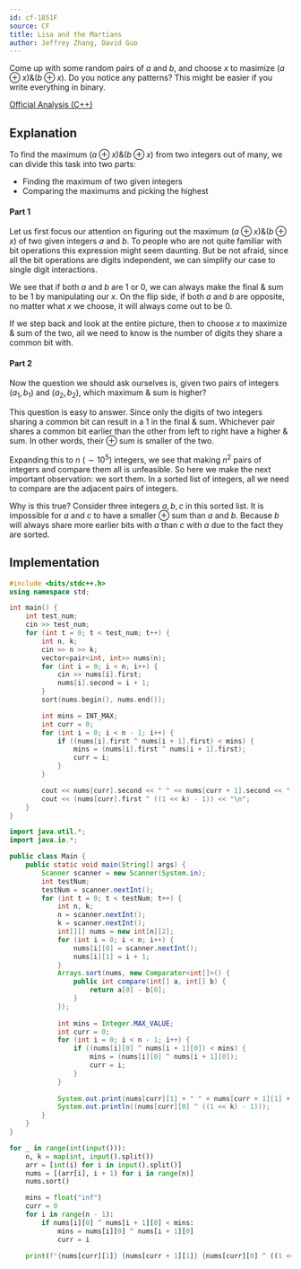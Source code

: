 ```yaml
---
id: cf-1851F
source: CF
title: Lisa and the Martians
author: Jeffrey Zhang, David Guo
---
```


<Spoiler title="Hint">

Come up with some random pairs of $a$ and $b$, and choose $x$ to masimize $(a \oplus x) \& (b \oplus x)$.
Do you notice any patterns?
This might be easier if you write everything in binary.

</Spoiler>

<Spoiler title="Solution">

[Official Analysis (C++)](https://codeforces.com/blog/entry/118667)

## Explanation

To find the maximum $(a \oplus x) \& (b \oplus x)$ from two integers out of many, we can divide this task into two parts:
- Finding the maximum of two given integers
- Comparing the maximums and picking the highest

#### Part 1

Let us first focus our attention on figuring out the maximum $(a \oplus x) \& (b \oplus x)$ of two given integers $a$ and $b$. To people who are not quite familiar with bit operations this expression might seem daunting. But be not afraid, since all the bit operations are digits independent, we can simplify our case to single digit interactions.

We see that if both $a$ and $b$ are 1 or 0, we can always make the final $\&$ sum to be 1 by manipulating our $x$. On the flip side, if both $a$ and $b$ are opposite, no matter what $x$ we choose, it will always come out to be 0.

If we step back and look at the entire picture, then to choose $x$ to maximize $\&$ sum of the two, all we need to know is the number of digits they share a common bit with.

#### Part 2

Now the question we should ask ourselves is, given two pairs of integers $(a_1, b_1)$ and $(a_2, b_2)$, which maximum $\&$ sum is higher?

This question is easy to answer. Since only the digits of two integers sharing a common bit can result in a 1 in the final $\&$ sum. Whichever pair shares a common bit earlier than the other from left to right have a higher $\&$ sum. In other words, their $\oplus$ sum is smaller of the two.

Expanding this to $n$ ($\sim 10^5$) integers, we see that making $n^2$ pairs of integers and compare them all is unfeasible. So here we make the next important observation: we sort them. In a sorted list of integers, all we need to compare are the adjacent pairs of integers.

Why is this true? Consider three integers $a, b, c$ in this sorted list. It is impossible for $a$ and $c$ to have a smaller $\oplus$ sum than $a$ and $b$. Because $b$ will always share more earlier bits with $a$ than $c$ with $a$ due to the fact they are sorted.

## Implementation

<LanguageSection>
<CPPSection>

```cpp
#include <bits/stdc++.h>
using namespace std;

int main() {
	int test_num;
	cin >> test_num;
	for (int t = 0; t < test_num; t++) {
		int n, k;
		cin >> n >> k;
		vector<pair<int, int>> nums(n);
		for (int i = 0; i < n; i++) {
			cin >> nums[i].first;
			nums[i].second = i + 1;
		}
		sort(nums.begin(), nums.end());

		int mins = INT_MAX;
		int curr = 0;
		for (int i = 0; i < n - 1; i++) {
			if ((nums[i].first ^ nums[i + 1].first) < mins) {
				mins = (nums[i].first ^ nums[i + 1].first);
				curr = i;
			}
		}

		cout << nums[curr].second << " " << nums[curr + 1].second << " ";
		cout << (nums[curr].first ^ ((1 << k) - 1)) << "\n";
	}
}
```

</CPPSection>
<JavaSection>

```java
import java.util.*;
import java.io.*;

public class Main {
    public static void main(String[] args) {
        Scanner scanner = new Scanner(System.in);
        int testNum;
        testNum = scanner.nextInt();
        for (int t = 0; t < testNum; t++) {
            int n, k;
            n = scanner.nextInt();
            k = scanner.nextInt();
            int[][] nums = new int[n][2];
            for (int i = 0; i < n; i++) {
                nums[i][0] = scanner.nextInt();
                nums[i][1] = i + 1;
            }
            Arrays.sort(nums, new Comparator<int[]>() {
                public int compare(int[] a, int[] b) {
                    return a[0] - b[0];
                }
            });
            
            int mins = Integer.MAX_VALUE;
            int curr = 0;
            for (int i = 0; i < n - 1; i++) {
                if ((nums[i][0] ^ nums[i + 1][0]) < mins) {
                    mins = (nums[i][0] ^ nums[i + 1][0]);
                    curr = i;
                }
            }
            
            System.out.print(nums[curr][1] + " " + nums[curr + 1][1] + " ");
            System.out.println((nums[curr][0] ^ ((1 << k) - 1)));
        }
    }
}
```

</JavaSection>
<PySection>

```py
for _ in range(int(input())):
	n, k = map(int, input().split())
	arr = [int(i) for i in input().split()]
	nums = [(arr[i], i + 1) for i in range(n)]
	nums.sort()

	mins = float("inf")
	curr = 0
	for i in range(n - 1):
		if nums[i][0] ^ nums[i + 1][0] < mins:
			mins = nums[i][0] ^ nums[i + 1][0]
			curr = i

	print(f"{nums[curr][1]} {nums[curr + 1][1]} {nums[curr][0] ^ ((1 << k) - 1)}")
```

</PySection>
</LanguageSection>

</Spoiler>
